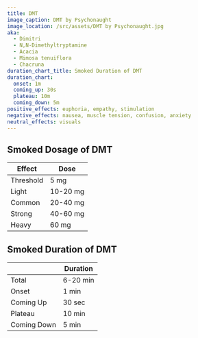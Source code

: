```yaml
---
title: DMT
image_caption: DMT by Psychonaught
image_location: /src/assets/DMT by Psychonaught.jpg
aka:
  - Dimitri
  - N,N-Dimethyltryptamine
  - Acacia
  - Mimosa tenuiflora
  - Chacruna
duration_chart_title: Smoked Duration of DMT
duration_chart:
  onset: 1m
  coming_up: 30s
  plateau: 10m
  coming_down: 5m
positive_effects: euphoria, empathy, stimulation
negative_effects: nausea, muscle tension, confusion, anxiety
neutral_effects: visuals
---
```


## Smoked Dosage of DMT
| Effect | Dose |
| --- | --- |
| Threshold | 5 mg |
| Light | 10-20 mg |
| Common | 20-40 mg |
| Strong | 40-60 mg |
| Heavy | 60 mg |


<Chart title={frontmatter.duration_chart_title} data={frontmatter.duration_chart} />

## Smoked Duration of DMT
|  | Duration |
| --- | --- |
| Total | 6-20 min |
| Onset | 1 min |
| Coming Up | 30 sec |
| Plateau | 10 min |
| Coming Down | 5 min |





